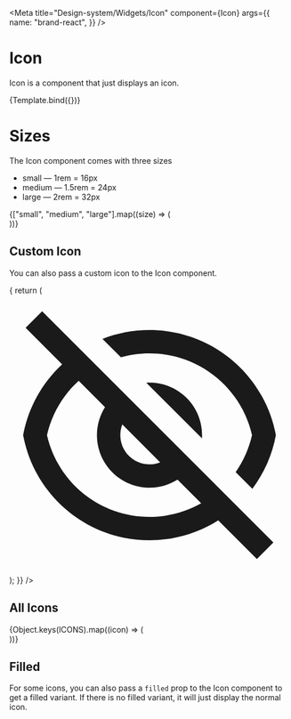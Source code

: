 
<Meta
  title="Design-system/Widgets/Icon"
  component={Icon}
  args={{
    name: "brand-react",
  }}
/>


# Icon

Icon is a component that just displays an icon.

<Canvas>
  <Story name="Icon">{Template.bind({})}</Story>
</Canvas>

<ArgsTable story="Icon" of={Icon} />

# Sizes

The Icon component comes with three sizes

- small — 1rem = 16px
- medium — 1.5rem = 24px
- large — 2rem = 32px

<Story name="Size">
  <div style={{ display: "flex", gap: "10px", flexWrap: "wrap" }}>
    {["small", "medium", "large"].map((size) => (
      <div key={size}>
        <Icon size={size} name="home" />
      </div>
    ))}
  </div>
</Story>

## Custom Icon

You can also pass a custom icon to the Icon component.

<Story name="Custom Icon">
  <Icon
    icon={(props) => {
      return (
        <svg fill="currentColor" viewBox="0 0 24 24" {...props}>
          <path d="M17.8827 19.2968C16.1814 20.3755 14.1638 21.0002 12.0003 21.0002C6.60812 21.0002 2.12215 17.1204 1.18164 12.0002C1.61832 9.62282 2.81932 7.5129 4.52047 5.93457L1.39366 2.80777L2.80788 1.39355L22.6069 21.1925L21.1927 22.6068L17.8827 19.2968ZM5.9356 7.3497C4.60673 8.56015 3.6378 10.1672 3.22278 12.0002C4.14022 16.0521 7.7646 19.0002 12.0003 19.0002C13.5997 19.0002 15.112 18.5798 16.4243 17.8384L14.396 15.8101C13.7023 16.2472 12.8808 16.5002 12.0003 16.5002C9.51498 16.5002 7.50026 14.4854 7.50026 12.0002C7.50026 11.1196 7.75317 10.2981 8.19031 9.60442L5.9356 7.3497ZM12.9139 14.328L9.67246 11.0866C9.5613 11.3696 9.50026 11.6777 9.50026 12.0002C9.50026 13.3809 10.6196 14.5002 12.0003 14.5002C12.3227 14.5002 12.6309 14.4391 12.9139 14.328ZM20.8068 16.5925L19.376 15.1617C20.0319 14.2268 20.5154 13.1586 20.7777 12.0002C19.8603 7.94818 16.2359 5.00016 12.0003 5.00016C11.1544 5.00016 10.3329 5.11773 9.55249 5.33818L7.97446 3.76015C9.22127 3.26959 10.5793 3.00016 12.0003 3.00016C17.3924 3.00016 21.8784 6.87992 22.8189 12.0002C22.5067 13.6998 21.8038 15.2628 20.8068 16.5925ZM11.7229 7.50857C11.8146 7.50299 11.9071 7.50016 12.0003 7.50016C14.4855 7.50016 16.5003 9.51488 16.5003 12.0002C16.5003 12.0933 16.4974 12.1858 16.4919 12.2775L11.7229 7.50857Z" />
        </svg>
      );
    }}
  />
</Story>

## All Icons

<Story name="All Icons">
  <div
    style={{
      display: "grid",
      gridTemplateColumns: "repeat(auto-fit, minmax(16px, 1fr))",
      gap: "10px",
      width: "-webkit-fill-available",
    }}
  >
    {Object.keys(ICONS).map((icon) => (
      <div key={icon} style={{ height: 24, width: 24 }}>
        <Icon name={icon} />
      </div>
    ))}
  </div>
</Story>

## Filled

For some icons, you can also pass a `filled` prop to the Icon component to get a filled variant. If there is no filled variant, it will just display the normal icon.

<Story name="Filled Variant">
  <div style={{ display: "flex", gap: "10px", flexWrap: "wrap" }}>
    <Icon name="stars" />
    <Icon name="stars" filled />
  </div>
</Story>

